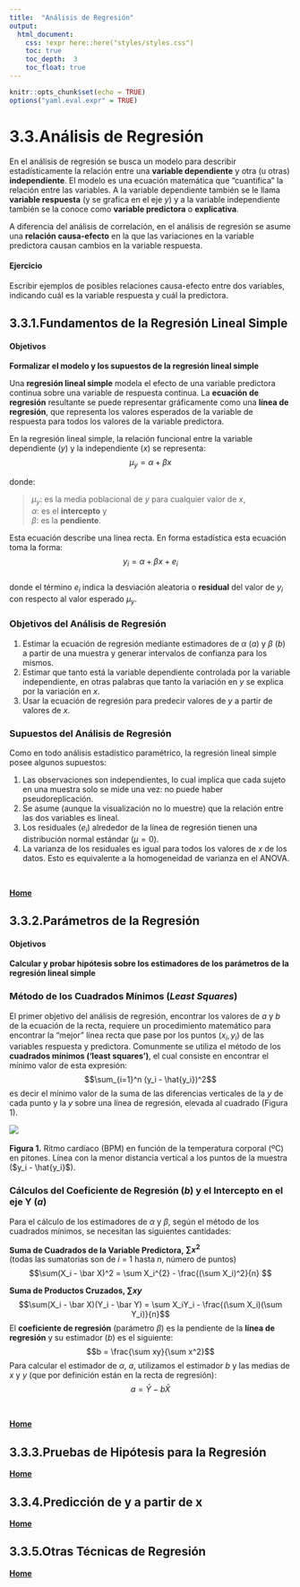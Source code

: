 ```yaml
---
title:  "Análisis de Regresión"
output:
  html_document:
    css: !expr here::here("styles/styles.css")
    toc: true
    toc_depth:  3
    toc_float: true
---
```


```r
knitr::opts_chunk$set(echo = TRUE)
options("yaml.eval.expr" = TRUE)
```

# 3.3.Análisis de Regresión  

En el análisis de regresión se busca un modelo para describir estadísticamente la relación entre una __variable dependiente__ y otra (u otras) __independiente__.  El modelo es una ecuación matemática que "cuantifica" la relación entre las variables.  A la variable dependiente también se le llama __variable respuesta__ (y se grafica en el eje _y_) y a la variable independiente también se la conoce como __variable predictora__ o __explicativa__.  

A diferencia del análisis de correlación, en el análisis de regresión se asume una __relación causa-efecto__ en la que las variaciones en la variable predictora causan cambios en la variable respuesta.  

#### __Ejercicio__  
Escribir ejemplos de posibles relaciones causa-efecto entre dos variables, indicando cuál es la variable respuesta y cuál la predictora.

## 3.3.1.Fundamentos de la Regresión Lineal Simple
#### Objetivos  
__Formalizar el modelo y los supuestos de la regresión lineal simple__  

Una __regresión lineal simple__ modela el efecto de una variable predictora continua sobre una variable de respuesta continua. La __ecuación de regresión__ resultante se puede representar gráficamente como una __línea de regresión__, que representa los valores esperados de la variable de respuesta para todos los valores de la variable predictora.

En la regresión lineal simple, la relación funcional entre la variable dependiente (_y_) y la independiente (_x_) se representa:  
$$\mu_y = \alpha + \beta x$$

donde:  

> $\mu_y$: es la media poblacional de _y_ para cualquier valor de _x_,    
> $\alpha$: es el __intercepto__ y  
> $\beta$: es la __pendiente__.  

Esta ecuación describe una línea recta.  En forma estadística esta ecuación toma la forma:  
$$y_i = \alpha + \beta x + e_i$$  
donde el término $e_i$ indica la desviación aleatoria o __residual__ del valor de $y_i$ con respecto al valor esperado $\mu_y$.  

### Objetivos del Análisis de Regresión  

1. Estimar la ecuación de regresión mediante estimadores de $\alpha$ (_a_) y $\beta$ (_b_) a partir de una muestra y generar intervalos de confianza para los mismos.  
2. Estimar que tanto está la variable dependiente controlada por la variable independiente, en otras palabras que tanto la variación en _y_ se explica por la variación en _x_.  
3. Usar la ecuación de regresión para predecir valores de _y_ a partir de valores de _x_. 

### Supuestos del Análisis de Regresión  
Como en todo análisis estadístico paramétrico, la regresión lineal simple posee algunos supuestos:  

1. Las observaciones son independientes, lo cual implica que cada sujeto en una muestra solo se mide una vez: no puede haber pseudoreplicación.    
2. Se asume (aunque la visualización no lo muestre) que la relación entre las dos variables es lineal.  
3. Los residuales ($e_i$) alrededor de la línea de regresión tienen una distribución normal estándar ($\mu = 0$).  
4. La varianza de los residuales es igual para todos los valores de _x_ de los datos.  Esto es equivalente a la homogeneidad de varianza en el ANOVA.  

\

[  __Home__](https://dsfernandez.github.io/bioestadisticas/index.html)

## 3.3.2.Parámetros de la Regresión
#### Objetivos
__Calcular y probar hipótesis sobre los estimadores de los parámetros de la regresión lineal simple__  

### Método de los Cuadrados Mínimos (_Least Squares_)  

El primer objetivo del análisis de regresión, encontrar los valores de _a_ y _b_ de la ecuación de la recta, requiere un procedimiento matemático para encontrar la "mejor" línea recta que pase por los puntos $(x_i,y_i)$ de las variables respuesta y predictora.  Comunmente se utiliza el método de los __cuadrados mínimos ('least squares')__, el cual consiste en encontrar el mínimo valor de esta expresión:  
$$\sum_{i=1}^n (y_i - \hat{y_i})^2$$
es decir el mínimo valor de la suma de las diferencias verticales de la _y_ de cada punto y la _y_ sobre una línea de regresión, elevada al cuadrado (Figura 1).  

![](./imagenes/14-2 Variation in Dependent Variable.jpg)  
\
__Figura 1.__ Ritmo cardíaco (BPM) en función de la temperatura corporal (ºC) en pitones. Línea con la menor distancia vertical a los puntos de la muestra ($y_i - \hat{y_i}$).  

### Cálculos del Coeficiente de Regresión (_b_) y el Intercepto en el eje Y (_a_)
Para el cálculo de los estimadores de $\alpha$ y $\beta$, según el método de los cuadrados mínimos, se necesitan las siguientes cantidades:  

__Suma de Cuadrados de la Variable Predictora, $\sum x^2$__  
(todas las sumatorias son de _i_ = 1 hasta _n_, número de puntos)  
$$\sum(X_i - \bar X)^2 = \sum X_i^{2} - \frac{(\sum X_i)^2}{n}  $$

__Suma de Productos Cruzados, $\sum xy$__
$$\sum(X_i - \bar X)(Y_i - \bar Y) = \sum X_iY_i - \frac{(\sum X_i)(\sum Y_i)}{n}$$
El __coeficiente de regresión__ (parámetro $\beta$) es la pendiente de la __línea de regresión__ y su estimador (_b_) es el siguiente:  
$$b = \frac{\sum xy}{\sum x^2}$$
Para calcular el estimador de $\alpha$, _a_, utilizamos el estimador _b_ y las medias de _x_ y _y_ (que por definición están en la recta de regresión):
$$a = \bar Y - b\bar X$$



\  

[  __Home__](https://dsfernandez.github.io/bioestadisticas/index.html)

## 3.3.3.Pruebas de Hipótesis para la Regresión

 

[  __Home__](https://dsfernandez.github.io/bioestadisticas/index.html)

## 3.3.4.Predicción de y a partir de x

 

[  __Home__](https://dsfernandez.github.io/bioestadisticas/index.html)

## 3.3.5.Otras Técnicas de Regresión

  

[  __Home__](https://dsfernandez.github.io/bioestadisticas/index.html)
